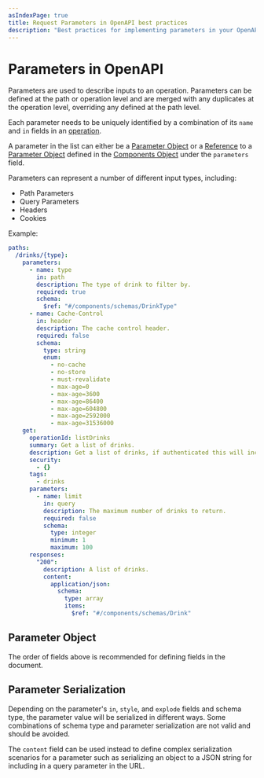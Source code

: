 ```yaml
---
asIndexPage: true
title: Request Parameters in OpenAPI best practices
description: "Best practices for implementing parameters in your OpenAPI specification. When to use cookie, header, path, and query parameters"
---
```



# Parameters in OpenAPI

Parameters are used to describe inputs to an operation. Parameters can be defined at the path or operation level and are merged with any duplicates at the operation level, overriding any defined at the path level.

Each parameter needs to be uniquely identified by a combination of its `name` and `in` fields in an [operation](/openapi/paths/operations).

A parameter in the list can either be a [Parameter Object](/openapi/paths/parameters#parameter-object) or a [Reference](/openapi/references) to a [Parameter Object](/openapi/paths/parameters#parameter-object) defined in the [Components Object](/openapi/components) under the `parameters` field.

Parameters can represent a number of different input types, including:

- Path Parameters
- Query Parameters
- Headers
- Cookies

Example:

```yaml
paths:
  /drinks/{type}:
    parameters:
      - name: type
        in: path
        description: The type of drink to filter by.
        required: true
        schema:
          $ref: "#/components/schemas/DrinkType"
      - name: Cache-Control
        in: header
        description: The cache control header.
        required: false
        schema:
          type: string
          enum:
            - no-cache
            - no-store
            - must-revalidate
            - max-age=0
            - max-age=3600
            - max-age=86400
            - max-age=604800
            - max-age=2592000
            - max-age=31536000
    get:
      operationId: listDrinks
      summary: Get a list of drinks.
      description: Get a list of drinks, if authenticated this will include stock levels and product codes otherwise it will only include public information.
      security:
        - {}
      tags:
        - drinks
      parameters:
        - name: limit
          in: query
          description: The maximum number of drinks to return.
          required: false
          schema:
            type: integer
            minimum: 1
            maximum: 100
      responses:
        "200":
          description: A list of drinks.
          content:
            application/json:
              schema:
                type: array
                items:
                  $ref: "#/components/schemas/Drink"
```

## Parameter Object

<Table
  title="Parameter Object Fields"
  data={[
    {
      field: "`name`",
      type: "String",
      required: "✅",
      description: "The **case sensitive** name of the parameter. This **_must_** be unique when combined with the `in` field.\nIf the `in` field is `path`, then this field **_must_** be referenced in the owning path."
    },
    {
      field: "`in`",
      type: "String",
      required: "✅",
      description: "The type or location of the parameter. The available types are:\n- `path` - A templated parameter defined within the path.\n- `query` - A query parameter passed via the URL.\n- `header` - A header parameter passed via HTTP headers.\n- `cookie` - A cookie parameter passed via HTTP cookies."
    },
    {
      field: "`description`",
      type: "String",
      required: "",
      description: "A description of the parameter. This may contain [CommonMark syntax](https://spec.commonmark.org/) to provide a rich description."
    },
    {
      field: "`required`",
      type: "Boolean",
      required: "",
      description: "Whether the parameter is required. If the `in` field is `path`, then this field is **always** required and **_must_** be `true`. Defaults to `false`."
    },
    {
      field: "`deprecated`",
      type: "Boolean",
      required: "",
      description: "Whether the parameter is deprecated. Defaults to `false`."
    },
    {
      field: "`style`",
      type: "String",
      required: "",
      description: "Describes how the parameter value will be serialized depending on the `in` field. The available styles are `matrix`, `label`, `form`, `simple`, `spaceDelimited`, `pipeDelimited`, and `deepObject`.\n\nThe default style depends on the `in` field:\n- `path` - `simple`\n- `query` - `form`\n- `header` - `simple`\n- `cookie` - `form`\n\nSee the [path](https://www.speakeasy.com/openapi/paths/parameters/path-parameters), [header](https://www.speakeasy.com/openapi/paths/parameters/header-parameters), [query](https://www.speakeasy.com/openapi/paths/parameters/query-parameters), and [cookie](https://www.speakeasy.com/openapi/paths/parameters/cookie-parameters) parameter sections for more details."
    },
    {
      field: "`explode`",
      type: "Boolean",
      required: "",
      description: "Whether the parameter value will be exploded, based on the parameter type. Defaults to `true` when `style` is `form`, otherwise `false`.\n\nSee the [path](https://www.speakeasy.com/openapi/paths/parameters/path-parameters), [header](https://www.speakeasy.com/openapi/paths/parameters/header-parameters), [query](https://www.speakeasy.com/openapi/paths/parameters/query-parameters), and [cookie](https://www.speakeasy.com/openapi/paths/parameters/cookie-parameters) parameter sections for more details."
    },
    {
      field: "`schema`",
      type: "[Schema Object](/openapi/schemas)",
      required: "",
      description: "A schema or reference to a schema that defines the type of the parameter. This is **_required_** unless `content` is defined.\n\n**Note: OpenAPI 3.0.x supports [OpenAPI Reference Objects](/openapi/references#openapi-reference-object) here as the value. OpenAPI 3.1.x uses the [JSON Schema Referencing](/openapi/schemas#json-schema--openapi) format.**"
    },
    {
      field: "`content`",
      type: "[Content](/openapi/paths/operations/content)",
      required: "",
      description: "A map of [Media Type Objects](/openapi/paths/operations/content#media-type-object) that defines the possible media types that can be used for the parameter. This is **_required_** unless `schema` is defined."
    },
    {
      field: "`allowEmptyValue`",
      type: "Boolean",
      required: "",
      description: "Whether the parameter value can be empty. Only used if `in` is `query`. Defaults to `false`."
    },
    {
      field: "`allowReserved`",
      type: "Boolean",
      required: "",
      description: "Whether the parameter value can contain reserved characters as defined by [RFC 3986](https://www.rfc-editor.org/rfc/rfc3986). Only used if `in` is `query`. Defaults to `false`."
    },
    {
      field: "`example`",
      type: "Any",
      required: "",
      description: "An example of the parameter's value. This is ignored if the `examples` field is defined."
    },
    {
      field: "`examples`",
      type: "[Examples](/openapi/examples)",
      required: "",
      description: "A map of [Example Objects](/openapi/examples) and/or [OpenAPI Reference Objects](/openapi/references#openapi-reference-object) that define the possible examples of the parameter's value."
    },
    {
      field: "`x-*`",
      type: "[Extensions](/openapi/extensions)",
      required: "",
      description: "Any number of extension fields can be added to the parameter object that can be used by tooling and vendors."
    }
  ]}
  columns={[
    {
      key: "field",
      header: "Field"
    },
    {
      key: "type",
      header: "Type"
    },
    {
      key: "required",
      header: "Required"
    },
    {
      key: "description",
      header: "Description"
    }
  ]}
/>

The order of fields above is recommended for defining fields in the document.

## Parameter Serialization

Depending on the parameter's `in`, `style`, and `explode` fields and schema type, the parameter value will be serialized in different ways. Some combinations of schema type and parameter serialization are not valid and should be avoided.

The `content` field can be used instead to define complex serialization scenarios for a parameter such as serializing an object to a JSON string for including in a query parameter in the URL.
